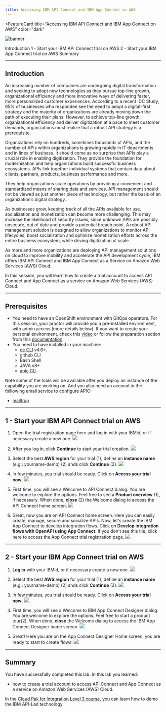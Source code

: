 ```yaml
---
title: Accessing IBM API Connect and IBM App Connect on AWS
---
```



<FeatureCard
  title="Accessing IBM API Connect and IBM App Connect on AWS"
  color="dark"
  >

![banner](images/aws-trial-banner.jpg)

</FeatureCard>

<AnchorLinks>
  <AnchorLink>Introduction</AnchorLink>
  <AnchorLink>1 - Start your IBM API Connect trial on AWS</AnchorLink>
  <AnchorLink>2 - Start your IBM App Connect trial on AWS</AnchorLink>
  <AnchorLink>Summary</AnchorLink>
</AnchorLinks>

***

## Introduction

An increasing number of companies are undergoing digital transformation and seeking to adopt new technologies as they pursue top-line growth, organizational efficiency and more innovative ways of delivering faster, more personalized customer experiences. According to a recent IDC Study, 95% of businesses who responded see the need to adopt a digital-first strategy and the majority of organizations are already moving down the path of executing their plans. However, to achieve top-line growth, organizational efficiency and deliver digitization at a pace to meet customer demands, organizations must realize that a robust API strategy is a prerequisite.

Organizations rely on hundreds, sometimes thousands of APIs, and the number of APIs within organizations is growing rapidly in IT departments and in lines of business. It should come as no surprise that APIs play a crucial role in enabling digitization. They provide the foundation for modernization and help organizations build successful business ecosystems. APIs link together individual systems that contain data about clients, partners, products, business performance and more.

They help organizations scale operations by providing a convenient and standardized means of sharing data and services. API management should not be viewed as just another piece of technology, but rather the basis of an organization’s digital strategy.

As businesses grow, keeping track of all the APIs available for use, socialization and monetization can become more challenging. This may increase the likelihood of security issues, since unknown APIs are possibly unsecure, out of date and provide a potential breach point. A robust API management solution is designed to allow organizations to monitor API lifecycles, boost socialization and optimize monetization efforts across the entire business ecosystem, while driving digitization at scale.

As more and more organizations are deploying API management solutions on cloud to improve mobility and accelerate the API development cycle, IBM offers IBM API Connect and IBM App Connect as a Service on Amazon Web Services (AWS) Cloud.

In this session, you will learn how to create a trial account to access API Connect and App Connect as a service on Amazon Web Services (AWS) Cloud.

***

## Prerequisites

- You need to have an OpenShift environment with GitOps operators. For this session, your proctor will provide you a pre-installed environment, with admin access (more details below). If you want to create your personal environment, check this <a href="https://www.youtube.com/watch?v=SmDE80vuP3w" target="_blank">video</a> or follow the preparation section from this <a href="https://github.com/sko-master/multi-tenancy-gitops/blob/master/doc/sko-scenario.md" target="_blank">documentation</a>.
- You need to have installed in your machine:
  - <a href="https://docs.openshift.com/container-platform/4.8/cli_reference/openshift_cli/getting-started-cli.html" target="_blank">oc CLI</a> v4.6+.
  - github CLI
  - Bash Shell
  - JAVA v8+
  - <a href="https://www.ibm.com/docs/en/api-connect/10.0.x?topic=configuration-installing-toolkit" target="_blank">apic CLI</a>

Note some of the tools will be available after you deploy an instance of the capability you are working on. And you also need an account in the folllowing email service to configure APIC:
  - <a href="https://mailtrap.io/" target="_blank">mailtrap</a>
***

## 1 - Start your IBM API Connect trial on AWS

1. Open the trial registration page here and log in with your IBMid, or if necessary create a new one.
![](images/api-connect-aws-1.png)

2. After you log in, click **Continue** to start your trial creation.
![](images/api-connect-aws-2.png)

3. Select the best **AWS region** for your trial (1), define an **instance name** (e.g.: yourname-demo) (2) ands click **Continue** (3).
![](images/api-connect-aws-3.png)

4. In few minutes, you trial should be ready. Click on **Access your trial now**.
![](images/api-connect-aws-4.png)

5. First time, you will see a Welcome to API Connect dialog. You are welcome to explore the options. Feel free to see a **Product overview** (1), if necessary. When done, **close** (2) the Welcome dialog to access the API Connect home screen.
![](images/api-connect-aws-5.png)

6. Great, now you are on API Connect home screen. Here you can easily create, manage, secure and socialize APIs.  Now, let's create the IBM App Connect to develop integration flows. Click on **Develop integration flows with OpenAPI using App Connect**. If you don't see this tile, click here to access the App Connect trial registration page.
![](images/api-connect-aws-6.png)


***

## 2 - Start your IBM App Connect trial on AWS

1. **Log in** with your IBMid, or if necessary create a new one.
![](images/ace-aws-1.png)

2. Select the best **AWS region** for your trial (1), define an **instance name** (e.g.: yourname-demo) (2) ands click **Continue** (3).
![](images/ace-aws-2.png)

3. In few minutes, you trial should be ready. Click on **Access your trial now**.
![](images/ace-aws-3.png)

4. First time, you will see a Welcome to IBM App Connect Designer dialog. You are welcome to explore the options. Feel free to start a product tour(2). When done, **close** the Welcome dialog to access the IBM App Connect Designer home screen.
![](images/ace-aws-4.png)

5. Great! Here you are on the App Connect Designer Home screen, you are ready to start to create flows!
![](images/ace-aws-5.png)

***

## Summary

You have successfully completed this lab. In this lab you learned:
  - how to create a trial account to access API Connect and App Connect as a service on Amazon Web Services (AWS) Cloud.

In the <a href="https://yourlearning.ibm.com/activity/PLAN-0878B26C1617" target="_blank">Cloud Pak for Integration Level 3 course</a>, you can learn how to demo the IBM API-Led technology.
